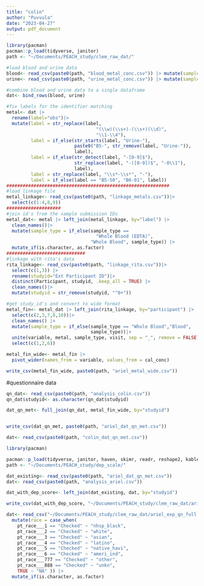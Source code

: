 ```yaml
---
title: "colin"
author: "Puvvula"
date: "2023-04-27"
output: pdf_document
---
```


```r
library(pacman)
pacman::p_load(tidyverse, janitor)
path <- "~/Documents/PEACH_study/clem_raw_dat/"
```

```r
#load blood and urine data
blood<- read_csv(paste0(path, "blood_metal_conc.csv")) |> mutate(sample="blood")
urine<- read_csv(paste0(path, "urine_metal_conc.csv")) |> mutate(sample="urine")

#combine blood and urine data to a single dataframe
dat<- bind_rows(blood, urine)

#fix labels for the identifier matching
metal<- dat |>
  rename(label="obs")|>
  mutate(label = str_replace(label, 
                                 "(\\w)(\\s+)-(\\s+)(\\d)", 
                                 "\\1-\\4"),
         label = if_else(str_starts(label, "Urine-"), 
                         paste0("B5-", str_remove(label, "Urine-")), 
                         label),
         label = if_else(str_detect(label, "-[0-9]$"), 
                         str_replace(label, "-([0-9])$", "-0\\1"), 
                         label),
         label = str_replace(label, "\\s*-\\s*", "-"),
         label = if_else(label == "B5-50", "B6-01", label))
############################################################
#load linkage file
metal_linkage<- read_csv(paste0(path, "linkage_metals.csv"))|>
  select(c(1:4,8,9))
####################
#join id's from the sample submission IDs
metal_dat<- metal |> left_join(metal_linkage, by="label") |>
  clean_names()|>
  mutate(sample_type = if_else(sample_type == 
                                 "Whole Blood (EDTA)", 
                               "Whole Blood", sample_type)) |>
  mutate_if(is.character, as.factor)
#############################
#linkage with rita's data
rita_linkage<- read_csv(paste0(path, "linkage_rita.csv"))|>
  select(c(1,3)) |>
  rename(studyid="Ext Participant ID")|>
  distinct(Participant, studyid, .keep_all = TRUE) |>
  clean_names()|>
  mutate(studyid = str_remove(studyid, "^0+"))

#get study_id's and convert to wide format
metal_fin<- metal_dat |> left_join(rita_linkage, by="participant") |>
  select(c(2,3,7,8,10))|>
  clean_names() |>
  mutate(sample_type = if_else(sample_type == "Whole Blood","Blood", 
                               sample_type))|>
  unite(variable, metal, sample_type, visit, sep = "_", remove = FALSE)|>
  select(c(1,2,6))

metal_fin_wide<- metal_fin |>
  pivot_wider(names_from = variable, values_from = cal_conc)

write_csv(metal_fin_wide, paste0(path, "ariel_metal_wide.csv"))
```

#questionnaire data
```r
qn_dat<- read_csv(paste0(path, "analysis_colin.csv"))
qn_dat$studyid<- as.character(qn_dat$studyid)

dat_qn_met<- full_join(qn_dat, metal_fin_wide, by="studyid")


write_csv(dat_qn_met, paste0(path, "ariel_dat_qn_met.csv"))
```

############################################
```r
dat<- read_csv(paste0(path, "colin_dat_qn_met.csv"))
```

#########################
```r
library(pacman)

pacman::p_load(tidyverse, janitor, haven, skimr, readr, reshape2, kableExtra, gridExtra)
path <- "~/Documents/PEACH_study/dep_scale/"
```

```r
dat_existing<- read_csv(paste0(path, "ariel_dat_qn_met.csv")) 
dat<- read_csv(paste0(path, "analysis_ariel.csv")) 

dat_with_dep_score<- left_join(dat_existing, dat, by="studyid")

write_csv(dat_with_dep_score, "~/Documents/PEACH_study/clem_raw_dat/ariel_exp_qn_full.csv")
```

```r
dat<- read_csv("~/Documents/PEACH_study/clem_raw_dat/ariel_exp_qn_full.csv") |>
  mutate(race = case_when(
    pt_race___1 == "Checked" ~ "nhsp_black",
    pt_race___2 == "Checked" ~ "white",
    pt_race___3 == "Checked" ~ "asian",
    pt_race___4 == "Checked" ~ "latino",
    pt_race___5 == "Checked" ~ "native_havi",
    pt_race___6 == "Checked" ~ "ameri_ind",
    pt_race___777 == "Checked" ~ "other",
    pt_race___888 == "Checked" ~ "unkn",
    TRUE ~ "NA" )) |>
  mutate_if(is.character, as.factor)
    
```



